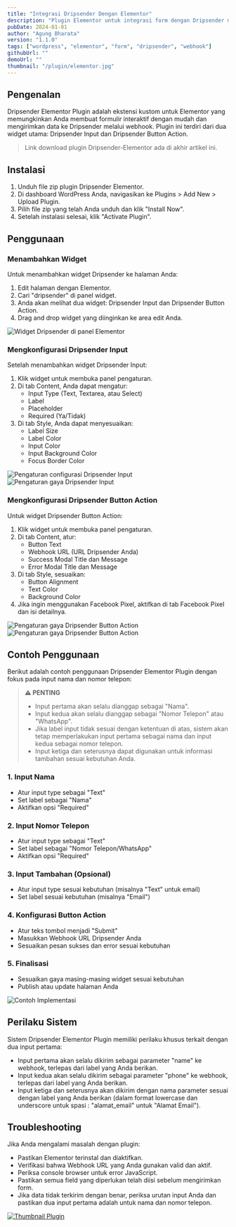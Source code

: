 ```yaml
---
title: "Integrasi Dripsender Dengan Elementor"
description: "Plugin Elementor untuk integrasi form dengan Dripsender melalui webhook"
pubDate: 2024-01-01
author: "Agung Bharata"
version: "1.1.0"
tags: ["wordpress", "elementor", "form", "dripsender", "webhook"]
githubUrl: ""
demoUrl: ""
thumbnail: "/plugin/elementor.jpg"
---
```


## Pengenalan

Dripsender Elementor Plugin adalah ekstensi kustom untuk Elementor yang memungkinkan Anda membuat formulir interaktif dengan mudah dan mengirimkan
data ke Dripsender melalui webhook. Plugin ini terdiri dari dua widget utama: Dripsender Input dan Dripsender Button Action.

> Link download plugin Dripsender-Elementor ada di akhir artikel ini.

## Instalasi

1. Unduh file zip plugin Dripsender Elementor.
2. Di dashboard WordPress Anda, navigasikan ke Plugins > Add New > Upload Plugin.
3. Pilih file zip yang telah Anda unduh dan klik "Install Now".
4. Setelah instalasi selesai, klik "Activate Plugin".

## Penggunaan

### Menambahkan Widget

Untuk menambahkan widget Dripsender ke halaman Anda:

1. Edit halaman dengan Elementor.
2. Cari "dripsender" di panel widget.
3. Anda akan melihat dua widget: Dripsender Input dan Dripsender Button Action.
4. Drag and drop widget yang diinginkan ke area edit Anda.

![Widget Dripsender di panel Elementor](/images/plugins/image3.png)

### Mengkonfigurasi Dripsender Input

Setelah menambahkan widget Dripsender Input:

1. Klik widget untuk membuka panel pengaturan.
2. Di tab Content, Anda dapat mengatur:
   - Input Type (Text, Textarea, atau Select)
   - Label
   - Placeholder
   - Required (Ya/Tidak)
3. Di tab Style, Anda dapat menyesuaikan:
   - Label Size
   - Label Color
   - Input Color
   - Input Background Color
   - Focus Border Color

![Pengaturan configurasi Dripsender Input](/images/plugins/image2.png)
![Pengaturan gaya Dripsender Input](/images/plugins/image12.png)

### Mengkonfigurasi Dripsender Button Action

Untuk widget Dripsender Button Action:

1. Klik widget untuk membuka panel pengaturan.
2. Di tab Content, atur:
   - Button Text
   - Webhook URL (URL Dripsender Anda)
   - Success Modal Title dan Message
   - Error Modal Title dan Message
3. Di tab Style, sesuaikan:
   - Button Alignment
   - Text Color
   - Background Color
4. Jika ingin menggunakan Facebook Pixel, aktifkan di tab Facebook Pixel dan isi detailnya.

![Pengaturan gaya Dripsender Button Action](/images/plugins/image1.png)
![Pengaturan gaya Dripsender Button Action](/images/plugins/image21.png)

## Contoh Penggunaan

Berikut adalah contoh penggunaan Dripsender Elementor Plugin dengan fokus pada input nama dan nomor telepon:

> **⚠️ PENTING**
>
> - Input pertama akan selalu dianggap sebagai "Nama".
> - Input kedua akan selalu dianggap sebagai "Nomor Telepon" atau "WhatsApp".
> - Jika label input tidak sesuai dengan ketentuan di atas, sistem akan tetap memperlakukan input pertama sebagai nama dan input kedua sebagai nomor telepon.
> - Input ketiga dan seterusnya dapat digunakan untuk informasi tambahan sesuai kebutuhan Anda.

### 1. Input Nama

- Atur input type sebagai "Text"
- Set label sebagai "Nama"
- Aktifkan opsi "Required"

### 2. Input Nomor Telepon

- Atur input type sebagai "Text"
- Set label sebagai "Nomor Telepon/WhatsApp"
- Aktifkan opsi "Required"

### 3. Input Tambahan (Opsional)

- Atur input type sesuai kebutuhan (misalnya "Text" untuk email)
- Set label sesuai kebutuhan (misalnya "Email")

### 4. Konfigurasi Button Action

- Atur teks tombol menjadi "Submit"
- Masukkan Webhook URL Dripsender Anda
- Sesuaikan pesan sukses dan error sesuai kebutuhan

### 5. Finalisasi

- Sesuaikan gaya masing-masing widget sesuai kebutuhan
- Publish atau update halaman Anda

![Contoh Implementasi](/images/plugins/contoh.png)

## Perilaku Sistem

Sistem Dripsender Elementor Plugin memiliki perilaku khusus terkait dengan dua input pertama:

- Input pertama akan selalu dikirim sebagai parameter "name" ke webhook, terlepas dari label yang Anda berikan.
- Input kedua akan selalu dikirim sebagai parameter "phone" ke webhook, terlepas dari label yang Anda berikan.
- Input ketiga dan seterusnya akan dikirim dengan nama parameter sesuai dengan label yang Anda berikan (dalam format lowercase dan underscore untuk spasi : "alamat_email" untuk "Alamat Email").

## Troubleshooting

Jika Anda mengalami masalah dengan plugin:

- Pastikan Elementor terinstal dan diaktifkan.
- Verifikasi bahwa Webhook URL yang Anda gunakan valid dan aktif.
- Periksa console browser untuk error JavaScript.
- Pastikan semua field yang diperlukan telah diisi sebelum mengirimkan form.
- Jika data tidak terkirim dengan benar, periksa urutan input Anda dan pastikan dua input pertama adalah untuk nama dan nomor telepon.

[![Thumbnail Plugin](/plugin/download.png)](/downloads/dripsender-elementor-1-1-0.zip)
